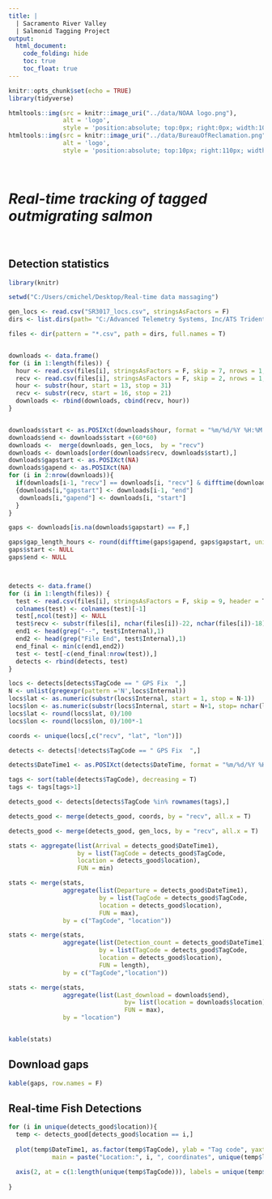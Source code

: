 ```yaml
---
title: |
  | Sacramento River Valley 
  | Salmonid Tagging Project
output:
  html_document:
    code_folding: hide
    toc: true
    toc_float: true
---
```

```r
knitr::opts_chunk$set(echo = TRUE)
library(tidyverse)
```

```r
htmltools::img(src = knitr::image_uri("../data/NOAA logo.png"), 
               alt = 'logo', 
               style = 'position:absolute; top:0px; right:0px; width:100px;')
htmltools::img(src = knitr::image_uri("../data/BureauOfReclamation.png"), 
               alt = 'logo', 
               style = 'position:absolute; top:10px; right:110px; width:200px;')
```

<br/>


# *Real-time tracking of tagged outmigrating salmon*

<br/>

## Detection statistics
``` r

library(knitr)

setwd("C:/Users/cmichel/Desktop/Real-time data massaging")

gen_locs <- read.csv("SR3017_locs.csv", stringsAsFactors = F)
dirs <- list.dirs(path= "C:/Advanced Telemetry Systems, Inc/ATS Trident Receiver/Data")

files <- dir(pattern = "*.csv", path = dirs, full.names = T)


downloads <- data.frame()
for (i in 1:length(files)) {
  hour <- read.csv(files[i], stringsAsFactors = F, skip = 7, nrows = 1, header = F)
  recv <- read.csv(files[i], stringsAsFactors = F, skip = 2, nrows = 1, header = F)
  hour <- substr(hour, start = 13, stop = 31)
  recv <- substr(recv, start = 16, stop = 21)
  downloads <- rbind(downloads, cbind(recv, hour))
}


downloads$start <- as.POSIXct(downloads$hour, format = "%m/%d/%Y %H:%M:%S")
downloads$end <- downloads$start +(60*60)
downloads <-  merge(downloads, gen_locs,  by = "recv")
downloads <- downloads[order(downloads$recv, downloads$start),]
downloads$gapstart <- as.POSIXct(NA)
downloads$gapend <- as.POSIXct(NA)
for (i in 2:nrow(downloads)){
  if(downloads[i-1, "recv"] == downloads[i, "recv"] & difftime(downloads[i, "start"], downloads[i-1, "start"], units = "hours") > 1.25 )
  {downloads[i,"gapstart"] <- downloads[i-1, "end"]
   downloads[i,"gapend"] <- downloads[i, "start"]
  }
}

gaps <- downloads[is.na(downloads$gapstart) == F,]

gaps$gap_length_hours <- round(difftime(gaps$gapend, gaps$gapstart, units = "hours"), 0)
gaps$start <- NULL
gaps$end <- NULL



detects <- data.frame()
for (i in 1:length(files)) {
  test <- read.csv(files[i], stringsAsFactors = F, skip = 9, header = T,  row.names=NULL)
  colnames(test) <- colnames(test)[-1]
  test[,ncol(test)] <- NULL
  test$recv <- substr(files[i], nchar(files[i])-22, nchar(files[i])-18)
  end1 <- head(grep("--", test$Internal),1)
  end2 <- head(grep("File End", test$Internal),1)
  end_final <- min(c(end1,end2))
  test <- test[-c(end_final:nrow(test)),]
  detects <- rbind(detects, test)
}

locs <- detects[detects$TagCode == " GPS Fix  ",]
N <- unlist(gregexpr(pattern ='N',locs$Internal))
locs$lat <- as.numeric(substr(locs$Internal, start = 1, stop = N-1))
locs$lon <- as.numeric(substr(locs$Internal, start = N+1, stop= nchar(locs$Internal)-2))
locs$lat <- round(locs$lat, 0)/100
locs$lon <- round(locs$lon, 0)/100*-1

coords <- unique(locs[,c("recv", "lat", "lon")])

detects <- detects[!detects$TagCode == " GPS Fix  ",]

detects$DateTime1 <- as.POSIXct(detects$DateTime, format = "%m/%d/%Y %H:%M:%S.%OS")

tags <- sort(table(detects$TagCode), decreasing = T)
tags <- tags[tags>1]

detects_good <- detects[detects$TagCode %in% rownames(tags),]

detects_good <- merge(detects_good, coords, by = "recv", all.x = T)

detects_good <- merge(detects_good, gen_locs, by = "recv", all.x = T)

stats <- aggregate(list(Arrival = detects_good$DateTime1), 
                   by = list(TagCode = detects_good$TagCode, 
                   location = detects_good$location), 
                   FUN = min)

stats <- merge(stats, 
               aggregate(list(Departure = detects_good$DateTime1), 
                         by = list(TagCode = detects_good$TagCode, 
                         location = detects_good$location), 
                         FUN = max), 
               by = c("TagCode", "location"))

stats <- merge(stats, 
               aggregate(list(Detection_count = detects_good$DateTime1), 
                         by = list(TagCode = detects_good$TagCode, 
                         location = detects_good$location), 
                         FUN = length), 
               by = c("TagCode","location"))

stats <- merge(stats, 
               aggregate(list(Last_download = downloads$end), 
                                by= list(location = downloads$location), 
                                FUN = max), 
               by = "location")


kable(stats)

````


## Download gaps

```r
kable(gaps, row.names = F)
```


## Real-time Fish Detections

```r
for (i in unique(detects_good$location)){
  temp <- detects_good[detects_good$location == i,]
  
  plot(temp$DateTime1, as.factor(temp$TagCode), ylab = "Tag code", yaxt = "n", xlab = "Date",
            main = paste("Location:", i, ", coordinates", unique(temp$lat), unique(temp$lon)))

  axis(2, at = c(1:length(unique(temp$TagCode))), labels = unique(temp$TagCode))
  
}

```
